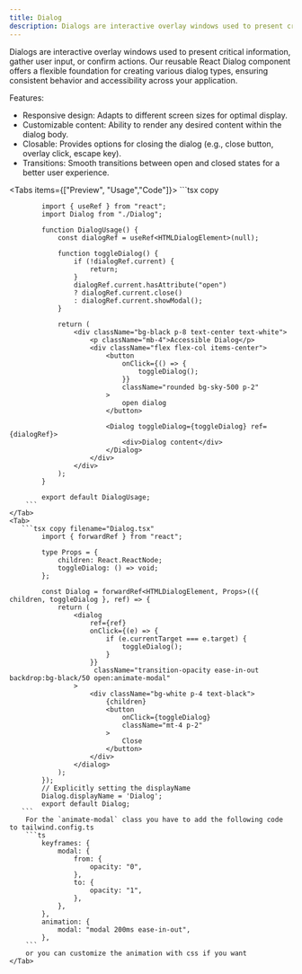 ```yaml
---
title: Dialog
description: Dialogs are interactive overlay windows used to present critical information, gather user input, or confirm actions
---
```



Dialogs are interactive overlay windows used to present critical information, gather user input, or confirm actions. Our reusable React Dialog component offers a flexible foundation for creating various dialog types, ensuring consistent behavior and accessibility across your application.

Features:

- Responsive design: Adapts to different screen sizes for optimal display.
- Customizable content: Ability to render any desired content within the dialog body.
- Closable: Provides options for closing the dialog (e.g., close button, overlay click, escape key).
- Transitions: Smooth transitions between open and closed states for a better user experience.

<Tabs items={["Preview", "Usage","Code"]}>
    <Tab>
       <DialogUsage />
    </Tab>
    <Tab>
        ```tsx copy

            import { useRef } from "react";
            import Dialog from "./Dialog";

            function DialogUsage() {
                const dialogRef = useRef<HTMLDialogElement>(null);

                function toggleDialog() {
                    if (!dialogRef.current) {
                        return;
                    }
                    dialogRef.current.hasAttribute("open")
                    ? dialogRef.current.close()
                    : dialogRef.current.showModal();
                }

                return (
                    <div className="bg-black p-8 text-center text-white">
                        <p className="mb-4">Accessible Dialog</p>
                        <div className="flex flex-col items-center">
                            <button
                                onClick={() => {
                                    toggleDialog();
                                }}
                                className="rounded bg-sky-500 p-2"
                            >
                                open dialog
                            </button>

                            <Dialog toggleDialog={toggleDialog} ref={dialogRef}>
                                <div>Dialog content</div>
                            </Dialog>
                        </div>
                    </div>
                );
            }

            export default DialogUsage;
        ```
    </Tab>
    <Tab>
       ```tsx copy filename="Dialog.tsx"
            import { forwardRef } from "react";

            type Props = {
                children: React.ReactNode;
                toggleDialog: () => void;
            };

            const Dialog = forwardRef<HTMLDialogElement, Props>(({ children, toggleDialog }, ref) => {
                return (
                    <dialog
                        ref={ref}
                        onClick={(e) => {
                            if (e.currentTarget === e.target) {
                                toggleDialog();
                            }
                        }}
                         className="transition-opacity ease-in-out backdrop:bg-black/50 open:animate-modal"
                    >
                        <div className="bg-white p-4 text-black">
                            {children}
                            <button
                                onClick={toggleDialog}
                                className="mt-4 p-2"
                            >
                                Close
                            </button>
                        </div>
                    </dialog>
                );
            });
            // Explicitly setting the displayName
            Dialog.displayName = 'Dialog';
            export default Dialog;
       ```
        For the `animate-modal` class you have to add the following code to tailwind.config.ts
        ```ts
            keyframes: {
                modal: {
                    from: {
                        opacity: "0",
                    },
                    to: {
                        opacity: "1",
                    },
                },
            },
            animation: {
                modal: "modal 200ms ease-in-out",
            },
        ```
        or you can customize the animation with css if you want
    </Tab>

</Tabs>
